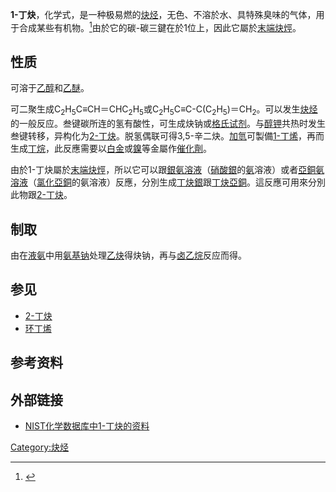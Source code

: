 {{Chembox
|   Name = 1-丁炔
|   ImageFile = Ethylacetylene.svg
|   ImageSize = 200px
|   ImageFile1 = But-1-yne-2D-skeletal.png
|   ImageSize1 = 150px
|   IUPACName = 1-Butyne
|   OtherNames = 乙基乙炔
| Section1 = {{Chembox Identifiers
| ChemSpiderID_Ref = {{chemspidercite|correct|chemspider}}
| ChemSpiderID = 7558
| InChI = 1/C4H6/c1-3-4-2/h1H,4H2,2H3
| InChIKey = KDKYADYSIPSCCQ-UHFFFAOYAI
| StdInChI_Ref = {{stdinchicite|correct|chemspider}}
| StdInChI = 1S/C4H6/c1-3-4-2/h1H,4H2,2H3
| StdInChIKey_Ref = {{stdinchicite|correct|chemspider}}
| StdInChIKey = KDKYADYSIPSCCQ-UHFFFAOYSA-N
| CASNo_Ref = {{cascite|correct|CAS}}
| CASNo = 107-00-6
| UNII_Ref = {{fdacite|correct|FDA}}
| UNII = A6B47CPN6W
| ChEBI_Ref = {{ebicite|correct|EBI}}
| ChEBI = 48087
| SMILES = C#CCC
  }}
| Section2 = {{Chembox Properties
|   Formula = C<sub>4</sub>H<sub>6</sub>
|   MolarMass = 54.091 
|   Density = 0.6783 g cm<sup>−3</sup><ref name="CRC"/>
|   MeltingPt = −125.7 °C<ref name="CRC"/>
|   BoilingPt = 8.08 °C<ref name="CRC"/>
|   RefractIndex = 1.3962
  }}
}}

'''1-丁炔'''，化学式{{chem|C|4|H|6|}}，是一种极易燃的[[炔烃|炔烃]]，无色、不溶於水、具特殊臭味的气体，用于合成某些有机物。<ref name="CRC">{{cite book en|title= CRC Handbook of Chemistry and Physics, 89th Edition |last= Lide |first= David R. |year= 2008 |publisher= [[CRC_Press|CRC Press]] |isbn= 978-0849304880 |page=3-84}}</ref>由於它的碳-碳三鍵在於1位上，因此它屬於[[末端炔烴|末端炔烴]]。

== 性质 ==
可溶于[[乙醇|乙醇]]和[[乙醚|乙醚]]。

可二聚生成C<sub>2</sub>H<sub>5</sub>C≡CH＝CHC<sub>2</sub>H<sub>5</sub>或C<sub>2</sub>H<sub>5</sub>C≡C-C(C<sub>2</sub>H<sub>5</sub>)＝CH<sub>2</sub>。可以发生[[炔烃|炔烃]]的一般反应。叁键碳所连的氢有酸性，可生成炔钠或[[格氏试剂|格氏试剂]]。与[[醇钾|醇钾]]共热时发生叁键转移，异构化为[[2-丁炔|2-丁炔]]。脱氢偶联可得3,5-辛二炔。[[加氫|加氫]]可製備[[1-丁烯|1-丁烯]]，再而生成[[丁烷|丁烷]]，此反應需要以[[白金|白金]]或[[鎳|鎳]]等金屬作[[催化劑|催化劑]]。

由於1-丁炔屬於[[末端炔烴|末端炔烴]]，所以它可以跟[[銀氨溶液|銀氨溶液]]（[[硝酸銀|硝酸銀]]的[[氨|氨]]溶液）或者[[亞銅氨溶液|亞銅氨溶液]]（[[氯化亞銅|氯化亞銅]]的氨溶液）反應，分別生成[[丁炔銀|丁炔銀]]跟[[丁炔亞銅|丁炔亞銅]]。這反應可用來分別此物跟[[2-丁炔|2-丁炔]]。

== 制取 ==
由在[[液氨|液氨]]中用[[氨基钠|氨基钠]]处理[[乙炔|乙炔]]得炔钠，再与[[卤乙烷|卤乙烷]]反应而得。

== 参见 ==
* [[2-丁炔|2-丁炔]]
* [[环丁烯|环丁烯]]

== 参考资料 ==
{{reflist}}

== 外部链接 ==
* [http://webbook.nist.gov/cgi/cbook.cgi?ID=C107006 NIST化学数据库中1-丁炔的资料]{{Wayback|url=http://webbook.nist.gov/cgi/cbook.cgi?ID=C107006 |date=20191029154215 }}{{en icon}}

{{炔烃}}

[[Category:炔烃|Category:炔烃]]